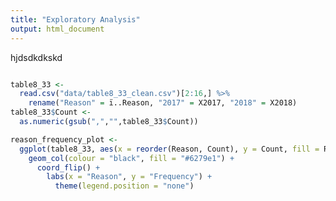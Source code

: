 ```yaml
---
title: "Exploratory Analysis"
output: html_document
---
```

hjdsdkdkskd
```r

```

```r
table8_33 <-
  read.csv("data/table8_33_clean.csv")[2:16,] %>%
    rename("Reason" = ï..Reason, "2017" = X2017, "2018" = X2018)
table8_33$Count <-
  as.numeric(gsub(",","",table8_33$Count))

reason_frequency_plot <-
  ggplot(table8_33, aes(x = reorder(Reason, Count), y = Count, fill = Reason)) +
    geom_col(colour = "black", fill = "#6279e1") +
      coord_flip() +
        labs(x = "Reason", y = "Frequency") +
          theme(legend.position = "none")
```